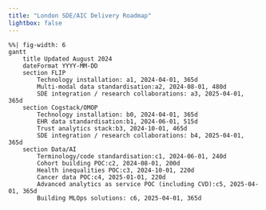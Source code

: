 ```yaml
---
title: "London SDE/AIC Delivery Roadmap" 
lightbox: false
---
```


```mermaid
%%| fig-width: 6
gantt
    title Updated August 2024
    dateFormat YYYY-MM-DD
    section FLIP
        Technology installation: a1, 2024-04-01, 365d
        Multi-modal data standardisation:a2, 2024-08-01, 480d
        SDE integration / research collaborations: a3, 2025-04-01, 365d
    section Cogstack/OMOP
        Technology installation: b0, 2024-04-01, 365d
        EHR data standardisation:b1, 2024-06-01, 515d
        Trust analytics stack:b3, 2024-10-01, 465d        
        SDE integration / research collaborations: b4, 2025-04-01, 365d
    section Data/AI
        Terminology/code standardisation:c1, 2024-06-01, 240d
        Cohort building POC:c2, 2024-08-01, 200d
        Health inequalities POC:c3, 2024-10-01, 220d
        Cancer data POC:c4, 2025-01-01, 220d         
        Advanced analytics as service POC (including CVD):c5, 2025-04-01, 365d
        Building MLOps solutions: c6, 2025-04-01, 365d
```
